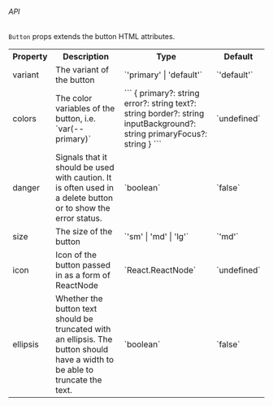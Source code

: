 

###### API
`Button` props extends the button HTML attributes. 
<div style={{ overflow: 'auto', width: '100%' }}>
<Table style={{width: '100%'}}>
<Tr>
<Th>Property</Th>
<Th>Description</Th>
<Th>Type</Th>
<Th>Default</Th>
</Tr>
<Tr>
<Td>variant</Td>
<Td>The variant of the button</Td>
<Td>`'primary' | 'default'`</Td>
<Td>`'default'`</Td>
</Tr>
<Tr>
<Td>colors</Td>
<Td>The color variables of the button, i.e. `var(--primary)`</Td>
<Td>
```
{ 
   primary?: string
   error?: string
   text?: string
   border?: string
   inputBackground?: string
   primaryFocus?: string
}
```
</Td>
<Td>`undefined`</Td>
</Tr>
<Tr>
<Td>danger</Td>
<Td>Signals that it should be used with caution. It is often used in a delete button or to show the error status.</Td>
<Td>`boolean`</Td>
<Td>`false`</Td>
</Tr>
<Tr>
<Td>size</Td>
<Td>The size of the button</Td>
<Td>`'sm' | 'md' | 'lg'`</Td>
<Td>`'md'`</Td>
</Tr>
<Tr>
<Td>icon</Td>
<Td>Icon of the button passed in as a form of ReactNode</Td>
<Td>`React.ReactNode`</Td>
<Td>`undefined`</Td>
</Tr>
<Tr>
<Td>ellipsis</Td>
<Td>
Whether the button text should be truncated with an ellipsis. The
button should have a width to be able to truncate the text.
</Td>
<Td>`boolean`</Td>
<Td>`false`</Td>
</Tr>
</Table>
</div>